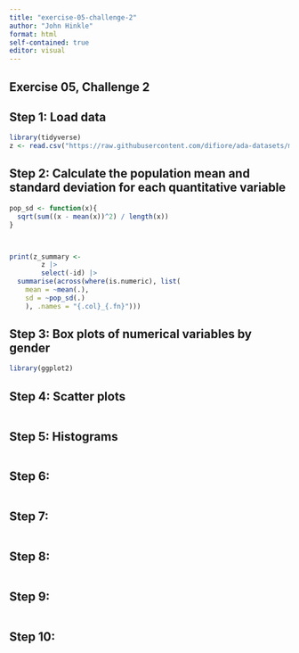 ```yaml
---
title: "exercise-05-challenge-2"
author: "John Hinkle"
format: html
self-contained: true
editor: visual
---
```


## Exercise 05, Challenge 2

## Step 1: Load data

```r
library(tidyverse)
z <- read.csv("https://raw.githubusercontent.com/difiore/ada-datasets/main/zombies.csv")
```

## Step 2: Calculate the population mean and standard deviation for each quantitative variable

```r
pop_sd <- function(x){
  sqrt(sum((x - mean(x))^2) / length(x))
}



print(z_summary <- 
        z |> 
        select(-id) |>
  summarise(across(where(is.numeric), list( 
    mean = ~mean(.), 
    sd = ~pop_sd(.)
    ), .names = "{.col}_{.fn}")))
```

## Step 3: Box plots of numerical variables by gender

```r
library(ggplot2)

```

## Step 4: Scatter plots

```r

```

## Step 5: Histograms

```r

```

## Step 6:

```r

```

## Step 7:

```r

```

## Step 8:

```r

```

## Step 9:

```r

```

## Step 10:

```r

```
